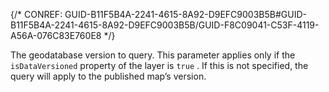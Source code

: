 

{/* CONREF: GUID-B11F5B4A-2241-4615-8A92-D9EFC9003B5B#GUID-B11F5B4A-2241-4615-8A92-D9EFC9003B5B/GUID-F8C09041-C53F-4119-A56A-076C83E760E8  */}

The geodatabase version to query. This parameter applies only if the `isDataVersioned`  property of the layer is `true` . If this is not specified, the query will apply to the published map’s version. 
